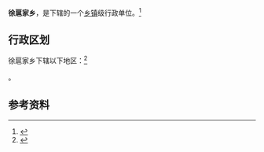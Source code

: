 {{中国乡级行政区|62/29/27/208/000}}

'''徐扈家乡'''，是{{PRC admin/fullname|62/29/27/208/000|3}}下辖的一个[[乡镇|乡镇]]级行政单位。<ref>{{PRC admin/ref sgc|{{PRC admin/parent|62/29/27/208/000}}}}</ref>

== 行政区划 ==

徐扈家乡下辖以下地区：<ref>{{PRC admin/ref sgc|62/29/27/208/000}}</ref>

{{PRC admin/children|62/29/27/208/000}}。

== 参考资料 ==

{{reflist}}

{{行政区划小作品}}
{{PRC admin/navcat|62/29/27/208/000}}